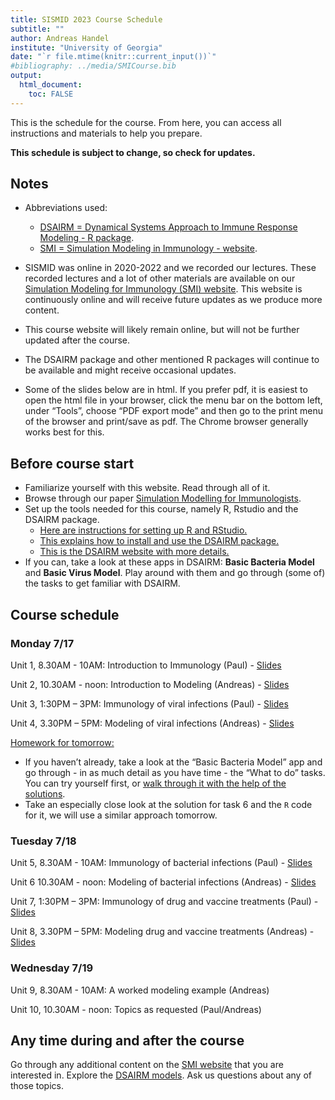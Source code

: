 ---
title: SISMID 2023 Course Schedule
subtitle: ""
author: Andreas Handel
institute: "University of Georgia"
date: "`r file.mtime(knitr::current_input())`"
#bibliography: ../media/SMICourse.bib
output: 
  html_document:
    toc: FALSE
---

This is the schedule for the course. From here, you can access all instructions and materials to help you prepare. 

**This schedule is subject to change, so check for updates.**


## Notes

* Abbreviations used: 
  - [DSAIRM = Dynamical Systems Approach to Immune Response Modeling - R package](https://ahgroup.github.io/DSAIRM/). 
  - [SMI = Simulation Modeling in Immunology - website](https://andreashandel.github.io/SMIcourse/index.html). 


* SISMID was online in 2020-2022 and we recorded our lectures. These recorded lectures and a lot of other materials are available on our [Simulation Modeling for Immunology (SMI) website](https://andreashandel.github.io/SMIcourse/). This website is continuously online and will receive future updates as we produce more content.

* This course website will likely remain online, but will not be further updated after the course.

* The DSAIRM package and other mentioned R packages will continue to be available and might receive occasional updates.

* Some of the slides below are in html. If you prefer pdf, it is easiest to open the html file in your browser, click the menu bar on the bottom left, under "Tools", choose "PDF export mode" and then go to the print menu of the browser and print/save as pdf. The Chrome browser generally works best for this.



## Before course start

* Familiarize yourself with this website. Read through all of it.
* Browse through our paper [Simulation Modelling for Immunologists](./media/2020-handel-natrevimm.pdf).
* Set up the tools needed for this course, namely R, Rstudio and the DSAIRM package. 
  - [Here are instructions for setting up R and RStudio.](https://andreashandel.github.io/SMIcourse/R_and_RStudio.html)
  - [This explains how to install and use the DSAIRM package.](https://andreashandel.github.io/SMIcourse/Introduction_to_DSAIRM.html)
  - [This is the DSAIRM website with more details.](https://ahgroup.github.io/DSAIRM/)
* If you can, take a look at these apps in DSAIRM: __Basic Bacteria Model__ and __Basic Virus Model__. Play around with them and go through (some of) the tasks to get familiar with DSAIRM.



## Course schedule


### **Monday 7/17**

Unit 1, 8.30AM - 10AM: Introduction to Immunology (Paul) - [Slides](slides/2023_Introduction_to_Immunology.pdf)

Unit 2, 10.30AM - noon: Introduction to Modeling (Andreas) - [Slides](slides/2023_Introduction_to_Modeling_Slides.html)


Unit 3, 1:30PM – 3PM: Immunology of viral infections (Paul) - [Slides](slides/2023_Viral_Infections.pdf) 	

Unit 4, 3.30PM – 5PM: Modeling of viral infections (Andreas) - [Slides](slides/2023_Virus_Models_Slides.html)	


[Homework for tomorrow:]{.underline}

* If you haven't already, take a look at the "Basic Bacteria Model" app and go through - in as much detail as you have time - the "What to do" tasks. You can try yourself first, or [walk through it with the help of the solutions](https://andreashandel.github.io/SMIcourse/code/basicbacteria_solution.html).
* Take an especially close look at the solution for task 6 and the `R` code for it, we will use a similar approach tomorrow.


### **Tuesday 7/18**

Unit 5, 8.30AM - 10AM: Immunology of bacterial infections (Paul) - [Slides](slides/2023_Bacterial_Infections.pdf) 	

Unit 6 10.30AM - noon: Modeling of bacterial infections (Andreas) - [Slides](slides/2023_Bacteria_Models_Slides.html)	

Unit 7, 1:30PM – 3PM: Immunology of drug and vaccine treatments (Paul) - [Slides](slides/2023_Drug_and_Vaccine_Treatment.pdf) 	

Unit 8, 3.30PM – 5PM: Modeling drug and vaccine treatments (Andreas) - [Slides](slides/2023_Treatment_Slides.html)	


### **Wednesday 7/19**

Unit 9, 8.30AM - 10AM: A worked modeling example (Andreas)
 
Unit 10, 10.30AM - noon: Topics as requested (Paul/Andreas) 




## Any time during and after the course

Go through any additional content on the [SMI website](https://andreashandel.github.io/SMIcourse/) that you are interested in. Explore the [DSAIRM models](https://ahgroup.github.io/DSAIRM/). Ask us questions about any of those topics.


